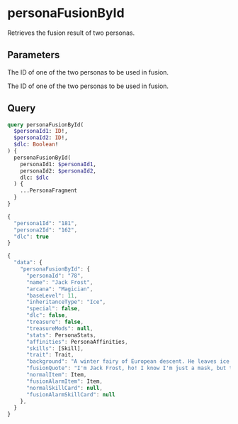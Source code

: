 
# personaFusionById


Retrieves the fusion result of two personas.


## Parameters


<ParamFormat param="personaId1" type="ID!" />

The ID of one of the two personas to be used in fusion.


<ParamFormat param="personaId2" type="ID!" />

The ID of one of the two personas to be used in fusion.


<ParamFormat param="dlc" type="Boolean!" />

<DlcDescription />


## Query

```graphql title="QUERY" showLineNumbers
query personaFusionById(
  $personaId1: ID!, 
  $personaId2: ID!,
  $dlc: Boolean!
) {
  personaFusionById(
    personaId1: $personaId1, 
    personaId2: $personaId2,
    dlc: $dlc
  ) {
    ...PersonaFragment
  }
}
```

```jsx title="VARIABLES" showLineNumbers
{
  "persona1Id": "181",
  "persona2Id": "162",
  "dlc": true
}
```

```jsx title="RESPONSE" showLineNumbers
{
  "data": {
    "personaFusionById": {
      "personaId": "78",
      "name": "Jack Frost",
      "arcana": "Magician",
      "baseLevel": 11,
      "inheritanceType": "Ice",
      "special": false,
      "dlc": false,
      "treasure": false,
      "treasureMods": null,
      "stats": PersonaStats,
      "affinities": PersonaAffinities,
      "skills": [Skill],
      "trait": Trait,
      "background": "A winter fairy of European descent. He leaves ice patterns on windows and nips people's noses. Though normally an innocent creature, he will freeze his victims to death if provoked.",
      "fusionQuote": "I'm Jack Frost, ho! I know I'm just a mask, but take good care of me-hee, ho!",
      "normalItem": Item,
      "fusionAlarmItem": Item,
      "normalSkillCard": null,
      "fusionAlarmSkillCard": null
    },
  }
}
```